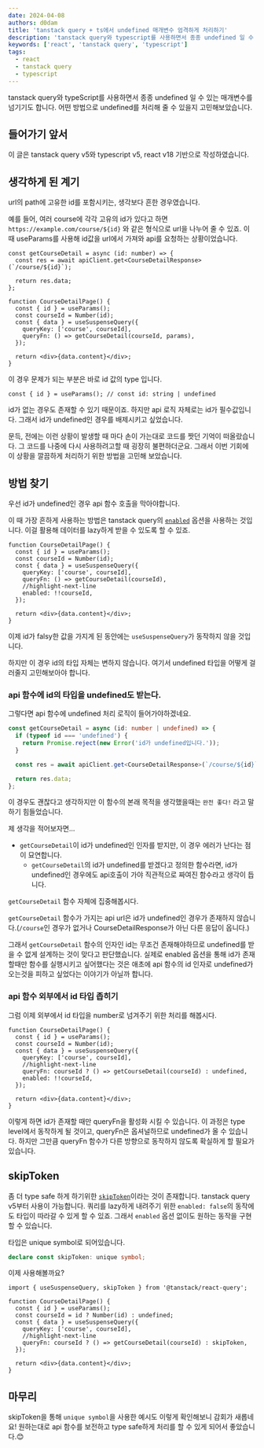 ```yaml
---
date: 2024-04-08
authors: d0dam
title: 'tanstack query + ts에서 undefined 매개변수 엄격하게 처리하기'
description: 'tanstack query와 typescript를 사용하면서 종종 undefined 일 수 있는 매개변수를 넘기기도 합니다. 어떤 방법으로 undefined를 처리해 줄 수 있을지 고민해보았습니다.'
keywords: ['react', 'tanstack query', 'typescript']
tags:
  - react
  - tanstack query
  - typescript
---
```


tanstack query와 typeScript를 사용하면서 종종 undefined 일 수 있는 매개변수를 넘기기도 합니다. 어떤 방법으로 undefined를 처리해 줄 수 있을지 고민해보았습니다.

<!--truncate-->

## 들어가기 앞서

이 글은 tanstack query v5와 typescript v5, react v18 기반으로 작성하였습니다.

## 생각하게 된 계기

url의 path에 고유한 id를 포함시키는, 생각보다 흔한 경우였습니다.

예를 들어, 여러 course에 각각 고유의 id가 있다고 하면 `https://example.com/course/${id}` 와 같은 형식으로 url을 나누어 줄 수 있죠.
이 때 useParams를 사용해 id값을 url에서 가져와 api를 요청하는 상황이었습니다.

```tsx title="CourseDetailPage.tsx"
const getCourseDetail = async (id: number) => {
  const res = await apiClient.get<CourseDetailResponse>(`/course/${id}`);

  return res.data;
};

function CourseDetailPage() {
  const { id } = useParams();
  const courseId = Number(id);
  const { data } = useSuspenseQuery({
    queryKey: ['course', courseId],
    queryFn: () => getCourseDetail(courseId, params),
  });

  return <div>{data.content}</div>;
}
```

이 경우 문제가 되는 부분은 바로 id 값의 type 입니다.

```
const { id } = useParams(); // const id: string | undefined
```

id가 없는 경우도 존재할 수 있기 때문이죠.
하지만 api 로직 자체로는 id가 필수값입니다. 그래서 id가 undefined인 경우를 배제시키고 싶었습니다.

문득, 전에는 이런 상황이 발생할 때 마다 손이 가는대로 코드를 짯던 기억이 떠올랐습니다.
그 코드를 나중에 다시 사용하려고할 때 굉장히 불편하더군요.
그래서 이번 기회에 이 상황을 깔끔하게 처리하기 위한 방법을 고민해 보았습니다.

## 방법 찾기

우선 id가 undefined인 경우 api 함수 호출을 막아야합니다.

이 때 가장 흔하게 사용하는 방법은 tanstack query의 [`enabled`](https://tanstack.com/query/v5/docs/framework/react/guides/disabling-queries#lazy-queries) 옵션을 사용하는 것입니다.
이걸 활용해 데이터를 lazy하게 받을 수 있도록 할 수 있죠.

```tsx title="enabled 사용 예시"
function CourseDetailPage() {
  const { id } = useParams();
  const courseId = Number(id);
  const { data } = useSuspenseQuery({
    queryKey: ['course', courseId],
    queryFn: () => getCourseDetail(courseId),
    //highlight-next-line
    enabled: !!courseId,
  });

  return <div>{data.content}</div>;
}
```

이제 id가 falsy한 값을 가지게 된 동안에는 `useSuspenseQuery`가 동작하지 않을 것입니다.

하지만 이 경우 id의 타입 자체는 변하지 않습니다. 여기서 undefined 타입을 어떻게 걸러줄지 고민해보아야 합니다.

### api 함수에 id의 타입을 undefined도 받는다.

그렇다면 api 함수에 undefined 처리 로직이 들어가야하겠네요.

```ts title="getCourseDetail.ts"
const getCourseDetail = async (id: number | undefined) => {
  if (typeof id === 'undefined') {
    return Promise.reject(new Error('id가 undefined입니다.'));
  }

  const res = await apiClient.get<CourseDetailResponse>(`/course/${id}`);

  return res.data;
};
```

이 경우도 괜찮다고 생각하지만 이 함수의 본래 목적을 생각했을때는 `완전 좋다!` 라고 말하기 힘들었습니다.

제 생각을 적어보자면...

- `getCourseDetail`이 id가 undefined인 인자를 받지만, 이 경우 에러가 난다는 점이 묘연합니다.
  - `getCourseDetail`의 id가 undefined를 받겠다고 정의한 함수라면, id가 undefined인 경우에도 api호출이 가야 직관적으로 짜여진 함수라고 생각이 듭니다.

`getCourseDetail` 함수 자체에 집중해봅시다.

`getCourseDetail` 함수가 가지는 api url은 id가 undefined인 경우가 존재하지 않습니다.(`/course`인 경우가 없거나 CourseDetailResponse가 아닌 다른 응답이 옵니다.)

그래서 `getCourseDetail` 함수의 인자인 id는 무조건 존재해야하므로 undefined를 받을 수 없게 설계하는 것이 맞다고 판단했습니다.
실제로 enabled 옵션을 통해 id가 존재할때만 함수를 실행시키고 싶어했다는 것은 애초에 api 함수의 id 인자로 undefined가 오는것을 피하고 싶었다는 이야기가 아닐까 합니다.

### api 함수 외부에서 id 타입 좁히기

그럼 이제 외부에서 id 타입을 number로 넘겨주기 위한 처리를 해봅시다.

```tsx title="CourseDetailPage.tsx"
function CourseDetailPage() {
  const { id } = useParams();
  const courseId = Number(id);
  const { data } = useSuspenseQuery({
    queryKey: ['course', courseId],
    //highlight-next-line
    queryFn: courseId ? () => getCourseDetail(courseId) : undefined,
    enabled: !!courseId,
  });

  return <div>{data.content}</div>;
}
```

이렇게 하면 id가 존재할 때만 queryFn을 활성화 시킬 수 있습니다.
이 과정은 type level에서 동작하게 될 것이고, queryFn은 옵셔널하므로 undefined가 올 수 있습니다.
하지만 그만큼 queryFn 함수가 다른 방향으로 동작하지 않도록 확실하게 할 필요가 있습니다.

## skipToken

좀 더 type safe 하게 하기위한 [`skipToken`](https://tanstack.com/query/v5/docs/framework/react/guides/disabling-queries#typesafe-disabling-of-queries-using-skiptoken)이라는 것이 존재합니다.
tanstack query v5부터 사용이 가능합니다.
쿼리를 lazy하게 내려주기 위한 `enabled: false`의 동작에도 타입이 따라갈 수 있게 할 수 있죠.
그래서 `enabled` 옵션 없이도 원하는 동작을 구현할 수 있습니다.

타입은 unique symbol로 되어있습니다.

```ts title="skipToken type"
declare const skipToken: unique symbol;
```

이제 사용해볼까요?

```tsx title="CourseDetailPage.tsx"
import { useSuspenseQuery, skipToken } from '@tanstack/react-query';

function CourseDetailPage() {
  const { id } = useParams();
  const courseId = id ? Number(id) : undefined;
  const { data } = useSuspenseQuery({
    queryKey: ['course', courseId],
    //highlight-next-line
    queryFn: courseId ? () => getCourseDetail(courseId) : skipToken,
  });

  return <div>{data.content}</div>;
}
```

## 마무리

skipToken을 통해 `unique symbol`을 사용한 예시도 이렇게 확인해보니 감회가 새롭네요!
원하는대로 api 함수를 보전하고 type safe하게 처리를 할 수 있게 되어서 좋았습니다.😊
